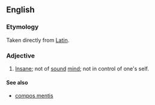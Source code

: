 ==English==
===Etymology===
Taken directly from [[Latin]].

===Adjective===
{{en-adj|pos=[[non]] [[compos]] [[mentis]]|-}}
# {{law}} [[insane|Insane]]; not of [[sound]] [[mind]]; not in control of one's self.

====See also====
*[[compos mentis]]